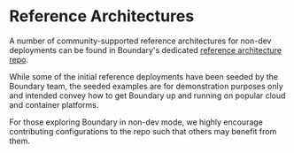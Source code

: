 # Reference Architectures
A number of community-supported reference architectures for non-dev deployments can be found in Boundary's dedicated [reference architecture repo](https://github.com/hashicorp/boundary-reference-architecture).


While some of the initial reference deployments have been seeded by the Boundary team, the seeded examples are for demonstration purposes only and intended convey how to get Boundary up and running on popular cloud and container platforms.

For those exploring Boundary in non-dev mode, we highly encourage contributing configurations to the repo such that others may benefit from them.
